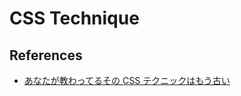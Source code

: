 # CSS Technique

## References

- [あなたが教わってるその CSS テクニックはもう古い](https://www.tak-dcxi.com/article/that-css-technique-you-learned-is-outdated/)

